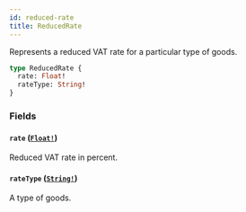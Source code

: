```yaml
---
id: reduced-rate
title: ReducedRate
---
```


Represents a reduced VAT rate for a particular type of goods.

```graphql
type ReducedRate {
  rate: Float!
  rateType: String!
}
```

### Fields

#### `rate` ([`Float!`](/developer/api-reference/scalars/float))

Reduced VAT rate in percent.

#### `rateType` ([`String!`](/developer/api-reference/scalars/string))

A type of goods.
